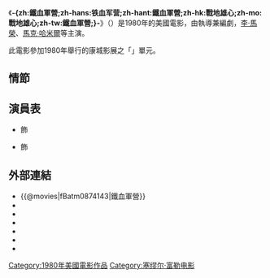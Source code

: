 {{expand|time=2015-10-02T11:07:15+00:00}}
{{unreferenced|time=2015-10-02T11:07:15+00:00}}
{{noteTA
|T=zh-hans:铁血军营;zh-hant:鐵血軍營;zh-hk:戰地雄心;zh-mo:戰地雄心;zh-tw:鐵血軍營;
}}
{{Infobox Film
| name               = -{zh:鐵血軍營;zh-hans:铁血军营;zh-hant:鐵血軍營;zh-hk:戰地雄心;zh-mo:戰地雄心;zh-tw:鐵血軍營;}-
| original_name      = {{lang|en|The Big Red One}}
| image              = The Big Red One poster.jpg
| caption            = 電影海報
| director           = {{lang|en|Samuel Fuller}}
| producer           = {{lang|en|Gene Corman}}
| writer             = {{lang|en|Samuel Fuller}}
| starring           = {{lang|en|Lee Marvin}}<br/>{{lang|en|Mark Hamill}}
| music              = {{lang|en|Dana Kaproff}}
| cinematography     = {{lang|en|Adam Greenberg}}
| editing            = {{lang|en|Morton Tubor}}
| production_company = {{lang|en|Lorimar}}
| distributor        = 
| released           = {{film date|1980}}
| runtime            = 113 分鐘（劇場版）<br/>162 分鐘（修復版）
| country            = {{美國電影產地}}
| language           = [[英語|英語]]
| budget             = 
| gross              = 
| cn_name            = 
| hk_name            = 戰地雄心
| tw_name            = 鐵血軍營
}}
《'''-{zh:鐵血軍營;zh-hans:铁血军营;zh-hant:鐵血軍營;zh-hk:戰地雄心;zh-mo:戰地雄心;zh-tw:鐵血軍營;}-'''》（{{lang-en|'''The Big Red One'''}}）是1980年的美國電影，由{{lang|en|Samuel Fuller}}執導兼編劇，[[李·馬榮|李·馬榮]]、[[馬克·哈米爾|馬克·哈米爾]]等主演。

此電影參加1980年舉行的康城影展之「{{lang|en|In Competition}}」單元。

==情節==

==演員表==
*{{lang|en|Lee Marvin}} 飾 {{lang|en|Sgt. Possum}}
*{{lang|en|Mark Hamill}} 飾 {{lang|en|Pvt. Griff}}

==外部連結==
*{{@movies|fBatm0874143|鐵血軍營}}
*{{douban|title=红一纵队}}
*{{Mtime|17765|铁血军营}}
*{{Amg movie|5460|-{zh:鐵血軍營;zh-hans:铁血军营;zh-hant:鐵血軍營;zh-hk:戰地雄心;zh-mo:戰地雄心;zh-tw:鐵血軍營;}-}}
*{{rotten-tomatoes|big_red_one|-{zh:鐵血軍營;zh-hans:铁血军营;zh-hant:鐵血軍營;zh-hk:戰地雄心;zh-mo:戰地雄心;zh-tw:鐵血軍營;}-}}
*{{mojo title|bigredone|-{zh:鐵血軍營;zh-hans:铁血军营;zh-hant:鐵血軍營;zh-hk:戰地雄心;zh-mo:戰地雄心;zh-tw:鐵血軍營;}-}}
*{{imdb title|0080437|-{zh:鐵血軍營;zh-hans:铁血军营;zh-hant:鐵血軍營;zh-hk:戰地雄心;zh-mo:戰地雄心;zh-tw:鐵血軍營;}-}}

[[Category:1980年美國電影作品|Category:1980年美國電影作品]]
[[Category:塞缪尔·富勒电影|Category:塞缪尔·富勒电影]]
